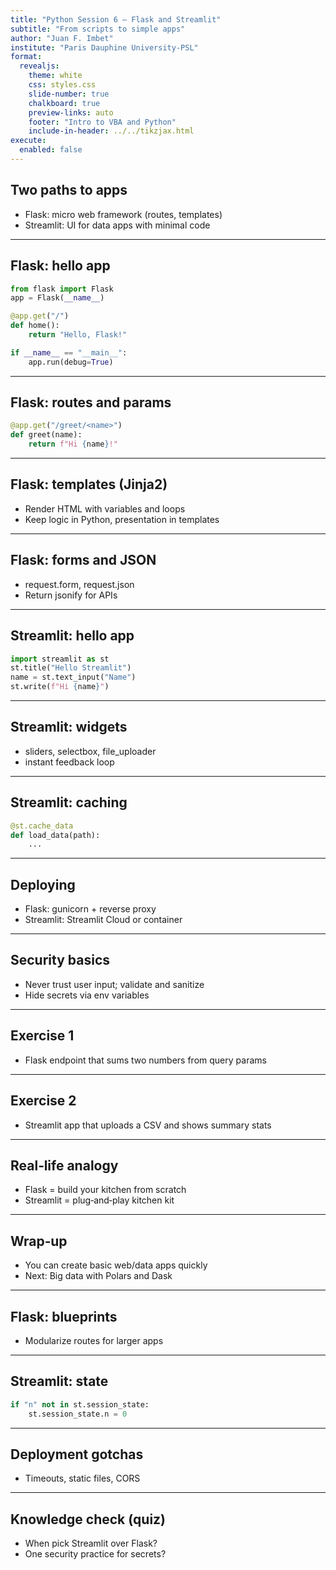 ```yaml
---
title: "Python Session 6 — Flask and Streamlit"
subtitle: "From scripts to simple apps"
author: "Juan F. Imbet"
institute: "Paris Dauphine University-PSL"
format:
  revealjs:
    theme: white
    css: styles.css
    slide-number: true
    chalkboard: true
    preview-links: auto
    footer: "Intro to VBA and Python"
    include-in-header: ../../tikzjax.html
execute:
  enabled: false
---
```


## Two paths to apps

- Flask: micro web framework (routes, templates)
- Streamlit: UI for data apps with minimal code

---

## Flask: hello app

```python
from flask import Flask
app = Flask(__name__)

@app.get("/")
def home():
    return "Hello, Flask!"

if __name__ == "__main__":
    app.run(debug=True)
```

---

## Flask: routes and params

```python
@app.get("/greet/<name>")
def greet(name):
    return f"Hi {name}!"
```

---

## Flask: templates (Jinja2)

- Render HTML with variables and loops
- Keep logic in Python, presentation in templates

---

## Flask: forms and JSON

- request.form, request.json
- Return jsonify for APIs

---

## Streamlit: hello app

```python
import streamlit as st
st.title("Hello Streamlit")
name = st.text_input("Name")
st.write(f"Hi {name}")
```

---

## Streamlit: widgets

- sliders, selectbox, file_uploader
- instant feedback loop

---

## Streamlit: caching

```python
@st.cache_data
def load_data(path):
    ...
```

---

## Deploying

- Flask: gunicorn + reverse proxy
- Streamlit: Streamlit Cloud or container

---

## Security basics

- Never trust user input; validate and sanitize
- Hide secrets via env variables

---

## Exercise 1

- Flask endpoint that sums two numbers from query params

---

## Exercise 2

- Streamlit app that uploads a CSV and shows summary stats

---

## Real‑life analogy

- Flask = build your kitchen from scratch
- Streamlit = plug‑and‑play kitchen kit

---

## Wrap‑up

- You can create basic web/data apps quickly
- Next: Big data with Polars and Dask

---

## Flask: blueprints

- Modularize routes for larger apps

---

## Streamlit: state

```python
if "n" not in st.session_state:
    st.session_state.n = 0
```

---

## Deployment gotchas

- Timeouts, static files, CORS

---

## Knowledge check (quiz)

- When pick Streamlit over Flask?
- One security practice for secrets?
